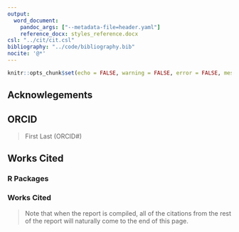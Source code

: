 ```yaml
---
output:
  word_document:
    pandoc_args: ["--metadata-file=header.yaml"]
    reference_docx: styles_reference.docx
csl: "../cit/cit.csl"
bibliography: "../code/bibliography.bib"
nocite: '@*'
---
```


```r
knitr::opts_chunk$set(echo = FALSE, warning = FALSE, error = FALSE, message = FALSE)
```


## Acknowlegements


## ORCID
> First Last (ORCID#)

## Works Cited


### R Packages

<div id="refs"></div>

### Works Cited

> Note that when the report is compiled, all of the citations from the rest of the report will naturally come to the end of this page. 
